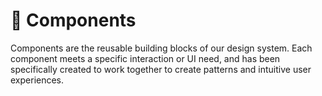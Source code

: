 
# 💠 Components

Components are the reusable building blocks of our design system. Each component meets a specific interaction or UI need, and has been specifically created to work together to create patterns and intuitive user experiences.

<br/>
<Cards>
  <Card  title="💠 Accordion" href="/documentation/components/accordion" />
  <Card  title="💠 Alert" href="/documentation/components/alert" />
  <Card  title="💠 Alert Dialog" href="/documentation/components/alert-dialog" />
  <Card  title="💠 Aspect Ratio" href="/documentation/components/aspect-ratio" />
  <Card  title="💠 Avatar" href="/documentation/components/avatar" />
  <Card  title="💠 Badge" href="/documentation/components/badge" />
  <Card  title="💠 Button" href="/documentation/components/button" />
  <Card  title="💠 Calendar" href="/documentation/components/calendar" />
  <Card  title="💠 Card" href="/documentation/components/card" />
  <Card  title="💠 Checkbox" href="/documentation/components/checkbox" />
  <Card  title="💠 Collapsible" href="/documentation/components/collapsible" />
  <Card  title="💠 Combobox" href="/documentation/components/combobox" />
  <Card  title="💠 Command" href="/documentation/components/command" />
  <Card  title="💠 Context Menu" href="/documentation/components/context-menu" />
  <Card  title="💠 Date Picker" href="/documentation/components/date-picker" />
  <Card  title="💠 Dialog" href="/documentation/components/dialog" />
  <Card  title="💠 Dropdown Menu" href="/documentation/components/dropdown-menu" />
  <Card  title="💠 Form" href="/documentation/components/form" />
  <Card  title="💠 Hover Card" href="/documentation/components/hover-card" />
  <Card  title="💠 Input" href="/documentation/components/input" />
  <Card  title="💠 Label" href="/documentation/components/label" />
  <Card  title="💠 Menubar" href="/documentation/components/menubar" />
  <Card  title="💠 Navigation Menu" href="/documentation/components/navigation-menu" />
  <Card  title="💠 Popover" href="/documentation/components/popover" />
  <Card  title="💠 Progress" href="/documentation/components/progress" />
  <Card  title="💠 Radio Group" href="/documentation/components/radio-group" />
  <Card  title="💠 Scroll Area" href="/documentation/components/scroll-area" />
  <Card  title="💠 Select" href="/documentation/components/select" />
  <Card  title="💠 Separator" href="/documentation/components/separator" />
  <Card  title="💠 Sheet" href="/documentation/components/sheet" />
  <Card  title="💠 Skeleton" href="/documentation/components/skeleton" />
  <Card  title="💠 Slider" href="/documentation/components/slider" />
  <Card  title="💠 Switch" href="/documentation/components/switch" />
  <Card  title="💠 Table" href="/documentation/components/table" />
  <Card  title="💠 Tabs" href="/documentation/components/tabs" />
  <Card  title="💠 Textarea" href="/documentation/components/textarea" />
  <Card  title="💠 Toast" href="/documentation/components/toast" />
  <Card  title="💠 Toggle" href="/documentation/components/toggle" />
  <Card  title="💠 Tooltip" href="/documentation/components/tooltip" />
</Cards>